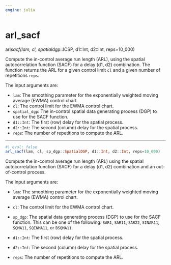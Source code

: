 ```yaml
---
engine: julia
---
```


# arl_sacf {#sec-doc}
    

::: {.callout-note appearance="simple" title="docblock" collapse=false}    

arl*sacf(lam, cl, spatial*dgp::ICSP, d1::Int, d2::Int, reps=10_000)
 
Compute the in-control average run length (ARL), using the spatial autocorrelation  function (SACF) for a delay (d1, d2) combination. The function returns the ARL  for a given control limit `cl` and a given number of repetitions `reps`. 
 
The input arguments are:
 
  * `lam`: The smoothing parameter for the exponentially weighted moving average (EWMA) control chart.
  * `cl`: The control limit for the EWMA control chart.
  * `spatial_dgp`: The in-control spatial data generating process (DGP) to use for the SACF function.
  * `d1::Int`: The first (row) delay for the spatial process.
  * `d2::Int`: The second (column) delay for the spatial process.
  * `reps`: The number of repetitions to compute the ARL.


:::
    

 --- 
 
::: {.callout-note appearance="simple" title="docblock" collapse=false}    


```julia
#| eval: false
arl_sacf(lam, cl, sp_dgp::SpatialDGP, d1::Int, d2::Int, reps=10_000)

```

Compute the in-control average run length (ARL) using the spatial autocorrelation  function (SACF) for a delay (d1, d2) combination and an out-of-control process. 
 
The input arguments are: 
 
  * `lam`: The smoothing parameter for the exponentially weighted moving average (EWMA) control chart.
  * `cl`: The control limit for the EWMA control chart.
  * `sp_dgp`: The spatial data generating process (DGP) to use for the SACF function.
This can be one of the following: `SAR1`, `SAR11`, `SAR22`, `SINAR11`, `SQMA11`,  `SQINMA11`, or `BSQMA11`.
 
  * `d1::Int`: The first (row) delay for the spatial process.
  * `d2::Int`: The second (column) delay for the spatial process.
  * `reps`: The number of repetitions to compute the ARL.


:::
    

